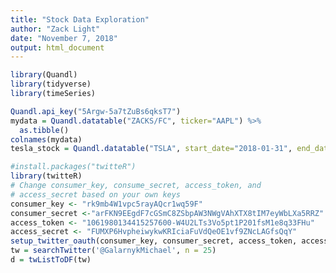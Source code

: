 ```yaml
---
title: "Stock Data Exploration"
author: "Zack Light"
date: "November 7, 2018"
output: html_document
---
```


```r
library(Quandl)
library(tidyverse)
library(timeSeries)
```

```r
Quandl.api_key("5Argw-5a7tZuBs6qksT7")
mydata = Quandl.datatable("ZACKS/FC", ticker="AAPL") %>% 
  as.tibble()
colnames(mydata)
tesla_stock = Quandl.datatable("TSLA", start_date="2018-01-31", end_date="2018-11-05")
```

```r
#install.packages("twitteR")
library(twitteR) 
# Change consumer_key, consume_secret, access_token, and 
# access_secret based on your own keys
consumer_key <- "rk9mb4W1vpc5rayAQcr1wq59F"
consumer_secret <-"arFKN9EEgdF7cGSmC8ZSbpAW3NWgVAhXTX8tIM7eyWbLXa5RRZ"
access_token <- "1061980134415257600-W4U2LTs3Vo5pt1P201fsM1e8q33FHu"
access_secret <- "FUMXP6HvpheiwykwKRIciaFuVdQeOE1vf9ZNcLAGfsQqY" 
setup_twitter_oauth(consumer_key, consumer_secret, access_token, access_secret)
tw = searchTwitter('@GalarnykMichael', n = 25)
d = twListToDF(tw)
```

